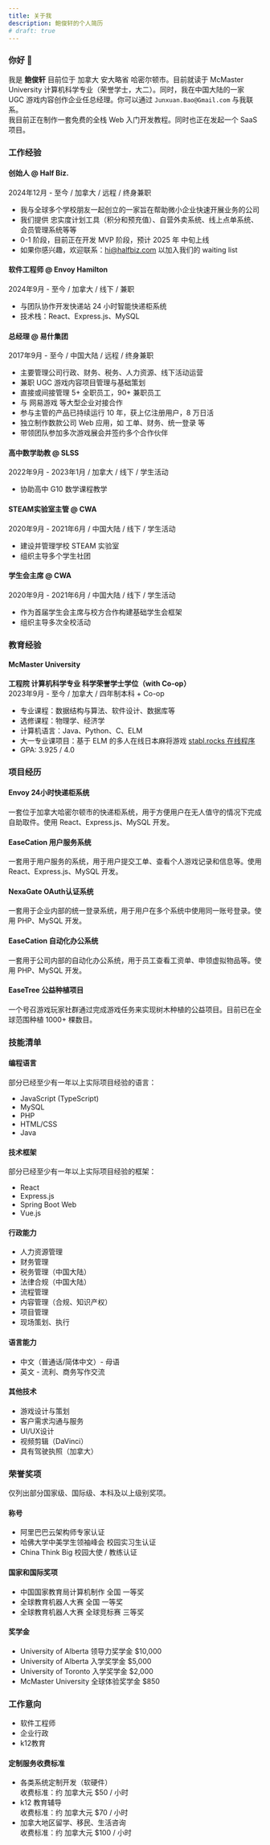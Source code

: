 ```yaml
---
title: 关于我
description: 鲍俊轩的个人简历
# draft: true
---
```

### 你好 👋 
我是 **鲍俊轩** 目前位于 加拿大 安大略省 哈密尔顿市。目前就读于 McMaster University 计算机科学专业（荣誉学士，大二）。同时，我在中国大陆的一家 UGC 游戏内容创作企业任总经理。你可以通过 `Junxuan.Bao@Gmail.com` 与我联系。  
我目前正在制作一套免费的全栈 Web 入门开发教程。同时也正在发起一个 SaaS 项目。

### 工作经验
#### 创始人 @ Half Biz.
2024年12月 - 至今 / 加拿大 / 远程 / 终身兼职
- 我与全球多个学校朋友一起创立的一家旨在帮助微小企业快速开展业务的公司
- 我们提供 忠实度计划工具（积分和预充值）、自营外卖系统、线上点单系统、会员管理系统等等
- 0-1 阶段，目前正在开发 MVP 阶段，预计 2025 年 中旬上线
- 如果你感兴趣，欢迎联系：hi@halfbiz.com 以加入我们的 waiting list

#### 软件工程师 @ Envoy Hamilton
2024年9月 - 至今 / 加拿大 / 线下 / 兼职
- 与团队协作开发快递站 24 小时智能快递柜系统
- 技术栈：React、Express.js、MySQL

#### 总经理 @ 易什集团
2017年9月 - 至今 / 中国大陆 / 远程 / 终身兼职
- 主要管理公司行政、财务、税务、人力资源、线下活动运营
- 兼职 UGC 游戏内容项目管理与基础策划
- 直接或间接管理 5+ 全职员工，90+ 兼职员工
- 与 网易游戏 等大型企业对接合作
- 参与主管的产品已持续运行 10 年，获上亿注册用户，8 万日活
- 独立制作数款公司 Web 应用，如 工单、财务、统一登录 等
- 带领团队参加多次游戏展会并签约多个合作伙伴

#### 高中数学助教 @ SLSS
2022年9月 - 2023年1月 / 加拿大 / 线下 / 学生活动
- 协助高中 G10 数学课程教学

#### STEAM实验室主管 @ CWA
2020年9月 - 2021年6月 / 中国大陆 / 线下 / 学生活动
- 建设并管理学校 STEAM 实验室
- 组织主导多个学生社团

#### 学生会主席 @ CWA
2020年9月 - 2021年6月 / 中国大陆 / 线下 / 学生活动
- 作为首届学生会主席与校方合作构建基础学生会框架
- 组织主导多次全校活动

### 教育经验
#### McMaster University
**工程院 计算机科学专业 科学荣誉学士学位（with Co-op）**  
2023年9月 - 至今 / 加拿大 / 四年制本科 + Co-op
- 专业课程：数据结构与算法、软件设计、数据库等
- 选修课程：物理学、经济学
- 计算机语言：Java、Python、C、ELM
- 大一专业课项目：基于 ELM 的多人在线日本麻将游戏 [stabl.rocks 在线程序](https://stabl.rocks/ShowModulePublish?modulePublishId=c7557a7e-004b-446d-97a1-412233bdf9fc)
- GPA: 3.925 / 4.0

### 项目经历
#### Envoy 24小时快递柜系统
一套位于加拿大哈密尔顿市的快递柜系统，用于方便用户在无人值守的情况下完成自助取件。使用 React、Express.js、MySQL 开发。
#### EaseCation 用户服务系统
一套用于用户服务的系统，用于用户提交工单、查看个人游戏记录和信息等。使用 React、Express.js、MySQL 开发。
#### NexaGate OAuth认证系统
一套用于企业内部的统一登录系统，用于用户在多个系统中使用同一账号登录。使用 PHP、MySQL 开发。
#### EaseCation 自动化办公系统
一套用于公司内部的自动化办公系统，用于员工查看工资单、申领虚拟物品等。使用 PHP、MySQL 开发。
#### EaseTree 公益种植项目
一个号召游戏玩家社群通过完成游戏任务来实现树木种植的公益项目。目前已在全球范围种植 1000+ 棵数目。

### 技能清单
#### 编程语言
部分已经至少有一年以上实际项目经验的语言：
 - JavaScript (TypeScript)
 - MySQL
 - PHP
 - HTML/CSS
 - Java
#### 技术框架
部分已经至少有一年以上实际项目经验的框架：
 - React
 - Express.js
 - Spring Boot Web
 - Vue.js
#### 行政能力
 - 人力资源管理
 - 财务管理
 - 税务管理（中国大陆）
 - 法律合规（中国大陆）
 - 流程管理
 - 内容管理（合规、知识产权）
 - 项目管理
 - 现场策划、执行
#### 语言能力
 - 中文（普通话/简体中文）- 母语
 - 英文 - 流利、商务写作交流
#### 其他技术
 - 游戏设计与策划
 - 客户需求沟通与服务
 - UI/UX设计
 - 视频剪辑（DaVinci）
 - 具有驾驶执照（加拿大）

### 荣誉奖项
仅列出部分国家级、国际级、本科及以上级别奖项。
#### 称号
 - 阿里巴巴云架构师专家认证
 - 哈佛大学中美学生领袖峰会 校园实习生认证
 - China Think Big 校园大使 / 教练认证
#### 国家和国际奖项
 - 中国国家教育局计算机制作 全国 一等奖
 - 全球教育机器人大赛 全国 一等奖
 - 全球教育机器人大赛 全球竞标赛 三等奖
#### 奖学金
 - University of Alberta 领导力奖学金 $10,000
 - University of Alberta 入学奖学金 $5,000
 - University of Toronto 入学奖学金 $2,000
 - McMaster University 全球体验奖学金 $850

### 工作意向
 - 软件工程师
 - 企业行政
 - k12教育
#### 定制服务收费标准
 - 各类系统定制开发（软硬件）  
    收费标准：约 加拿大元 $50 / 小时
 - k12 教育辅导  
    收费标准：约 加拿大元 $70 / 小时
 - 加拿大地区留学、移民、生活咨询  
    收费标准：约 加拿大元 $100 / 小时